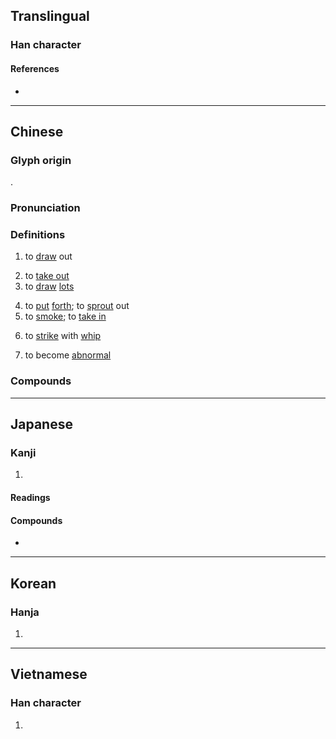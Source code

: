 {{character info/new}}
==Translingual==

===Han character===
{{Han char|rn=64|rad=手|as=05|sn=8|four=55060|canj=QLW|ids=⿰扌由}}

====References====
* {{Han ref|kx=0424.080|dkj=11930|dj=0772.040|hdz=31852.020|uh=62BD|ud=25277|bh=A9E2|bd=43490}}

----

==Chinese==
{{zh-forms}}

===Glyph origin===
{{Han etym}}
{{Han compound|手|由|alt1=扌|ls=psc|c1=s|c2=p}}.

===Pronunciation===
{{zh-pron
|m=chōu
|c=cau1
|h=pfs=chhû
|md=
|mn=thiu
|mn-t=tiu1
|w=
|ma=y
|mc=y
|oc=y
|cat=v
}}

===Definitions===
{{zh-hanzi}}

# to [[draw]] out
#: {{zh-x|抽水|to '''pump''' water}}
# to [[take out]] {{gloss|object, person, time, etc.}}
# to [[draw]] [[lots]]
#: {{zh-x|抽獎|to '''draw''' for a prize}}
#: {{zh-x|抽籤|to '''draw''' lots}}
# to [[put]] [[forth]]; to [[sprout]] out
# to [[smoke]]; to [[take in]]
#: {{zh-x|抽煙|to '''smoke'''}}
# to [[strike]] with [[whip]]
# {{lb|zh|slang}} to become [[abnormal]]
#: {{zh-x|我 顯示器 抽 了。|My monitor '''goes crazy'''.}}

===Compounds===
{{zh-der|抽象|剔抽禿刷|剔抽禿揣|剝皮抽筋|十抽一|工作抽查|工作抽樣|底線抽球|打抽豐|抽丁|抽丁拔楔|抽付|抽公籤|抽冷子|抽分|抽剝|抽功夫|抽動|抽印|抽取|抽咽|抽噎|抽地|抽子|抽屜|抽後腿|抽心|抽打|抽抽噎噎|抽換|抽搐|抽搭|抽斗|抽暇|抽替|抽查|抽條|抽梯子|抽樣|抽樣調查|抽檢|抽氣機|抽水機|抽水馬桶|抽油煙機|抽泣|抽獎|抽球|抽瘋|抽稅|抽穗|抽空|抽筋|抽筋剝皮|抽筋拔骨|抽簡祿馬|抽簪|抽籤|抽紗|抽絲|抽絲剝繭|抽緒|抽縐|抽考|抽胎換骨|抽腳|抽芽|抽菸|抽蓄發電|抽薪止沸|抽血|抽調|抽豐|抽象主義|抽象名詞|抽象派|抽象畫|抽身|抽釐|抽閒|抽青配白|抽鞭子|抽頭|抽風機|抽驗|抽黃對白|抽點|抽鼻兒|拉抽屜|擢髮抽腸|瀝膽抽腸|皮裡抽肉|線抽傀儡|辦抽|過橋抽板|過河抽板|釜底抽薪|開場抽頭|隨機抽樣|抽繹|透抽:thàu-thiu}}

{{zh-cat|Beginning}}

----

==Japanese==

===Kanji===
{{ja-kanji|grade=c|rs=手05}}

# {{rfdef|ja|sort=手05}}

====Readings====
{{ja-readings
|goon=ちゅう
|kanon=ちゅう
|kun=ぬ-く, ひ-く
}}

====Compounds====
* {{ja-r|抽象|ちゅうしょう}}

----

==Korean==

===Hanja===
{{ko-hanja|hangeul=추|eumhun=|rv=chu|mr=ch'u|y=chwu}}

# {{rfdef|ko|sort=手05}}

----

==Vietnamese==

===Han character===
{{vi-hantu|[[trừu]], [[ắp]], [[ép]], [[ẹp]], [[trìu]]|rs=手05}}

# {{rfdef|vi}}